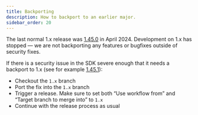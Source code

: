 ```yaml
---
title: Backporting
description: How to backport to an earlier major.
sidebar_order: 20
---
```


The last normal 1.x release was [1.45.0](https://github.com/getsentry/sentry-python/releases/tag/1.45.0) in April 2024. Development on 1.x has stopped — we are not backporting any features or bugfixes outside of security fixes.

If there is a security issue in the SDK severe enough that it needs a backport to 1.x (see for example [1.45.1](https://github.com/getsentry/sentry-python/releases/tag/1.45.1)):

- Checkout the `1.x` branch
- Port the fix into the `1.x` branch
- Trigger a release. Make sure to set both “Use workflow from” and “Target branch to merge into” to `1.x`
- Continue with the release process as usual
